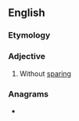 ==English==

===Etymology===
{{prefix|en|un|sparing}}

===Adjective===
{{en-adj}}

# Without [[sparing]]

===Anagrams===
* {{anagrams|en|unparsing}}
